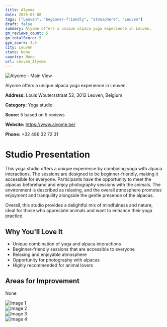 ```yaml
---
title: Alyome
date: 2025-03-08
tags: ["Leuven", "beginner-friendly", "atmosphere", "Leuven"]  
draft: false
summary: Alyome offers a unique alpaca yoga experience in Leuven.
gm_reviews_count: 5
gm_totalScore: 5
gym_score: 2.5
city: Leuven
state: None
country: None
url: Leuven_Alyome
---
```


<div className="aspect-[16/9] relative my-8">
  <img 
    src="https://lh5.googleusercontent.com/p/AF1QipOrpH7TXJdpsAdpA7m14FwcIvFU8NE9p48YLoc7=w1920-h1080-k-no"
    alt="Alyome - Main View"
    className="object-cover absolute inset-0 w-full h-full rounded-lg"
  />
</div>

Alyome offers a unique alpaca yoga experience in Leuven.

**Address:** Louis Woutersstraat 52, 3012 Leuven, Belgium

**Category:** Yoga studio

**Score:** 5 based on 5 reviews

**Website:** https://www.alyome.be/

**Phone:** +32 486 32 72 31

# Studio Presentation

This yoga studio offers a unique experience by combining yoga with alpaca interactions. The sessions are designed to be beginner-friendly, making it accessible for everyone. Participants have the opportunity to meet the alpacas beforehand and enjoy photography sessions with the animals. The environment is described as relaxing, and the overall atmosphere promotes enjoyment and tranquility alongside the gentle presence of the alpacas.

Overall, this studio provides a delightful mix of mindfulness and nature, ideal for those who appreciate animals and want to enhance their yoga practice.

## Why You'll Love It

- Unique combination of yoga and alpaca interactions
- Beginner-friendly sessions that are accessible to everyone
- Relaxing and enjoyable atmosphere
- Opportunity for photography with alpacas
- Highly recommended for animal lovers

## Areas for Improvement

None

<div className="grid grid-cols-1 xl:grid-cols-2 gap-4 my-8">
<div className="aspect-[4/3] relative"><img src="https://lh5.googleusercontent.com/p/AF1QipPr86kF_rB8bPbKDdcCAGIzE1ScRtO4_eFGUBDI=w1920-h1080-k-no" alt="Image 1" className="object-cover absolute inset-0 w-full h-full rounded-lg" /></div>
<div className="aspect-[4/3] relative"><img src="https://lh5.googleusercontent.com/p/AF1QipNIB6gJegANeLzorHNEau6S9BWD0O8vlfZ-IJpp=w1920-h1080-k-no" alt="Image 2" className="object-cover absolute inset-0 w-full h-full rounded-lg" /></div>
<div className="aspect-[4/3] relative"><img src="https://lh5.googleusercontent.com/p/AF1QipOyihSl1zU_-eOlZkdfycO-9e1pMIvtJDk2Z2mt=w1920-h1080-k-no" alt="Image 3" className="object-cover absolute inset-0 w-full h-full rounded-lg" /></div>
<div className="aspect-[4/3] relative"><img src="https://lh5.googleusercontent.com/p/AF1QipN7AoUwVhEier69JQDBC_9F8wgPnqhf_Ea-kGJE=w1920-h1080-k-no" alt="Image 4" className="object-cover absolute inset-0 w-full h-full rounded-lg" /></div>
</div>